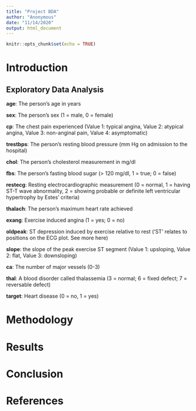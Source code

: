 ```yaml
---
title: "Project BDA"
author: "Anonymous"
date: "11/14/2020"
output: html_document
---
```


```r
knitr::opts_chunk$set(echo = TRUE)
```


# Introduction

## Exploratory Data Analysis
**age**: The person's age in years

**sex**: The person's sex (1 = male, 0 = female)

**cp**: The chest pain experienced (Value 1: typical angina, Value 2: atypical angina, Value 3: non-anginal pain, Value 4: asymptomatic)

**trestbps**: The person's resting blood pressure (mm Hg on admission to the hospital)

**chol**: The person's cholesterol measurement in mg/dl

**fbs**: The person's fasting blood sugar (> 120 mg/dl, 1 = true; 0 = false)

**restecg**: Resting electrocardiographic measurement (0 = normal, 1 = having ST-T wave abnormality, 2 = showing probable or definite left ventricular hypertrophy by Estes' criteria)

**thalach**: The person's maximum heart rate achieved

**exang**: Exercise induced angina (1 = yes; 0 = no)

**oldpeak**: ST depression induced by exercise relative to rest ('ST' relates to positions on the ECG plot. See more here)

**slope**: the slope of the peak exercise ST segment (Value 1: upsloping, Value 2: flat, Value 3: downsloping)

**ca**: The number of major vessels (0-3)

**thal**: A blood disorder called thalassemia (3 = normal; 6 = fixed defect; 7 = reversable defect)

**target**: Heart disease (0 = no, 1 = yes)

# Methodology

# Results

# Conclusion


# References
